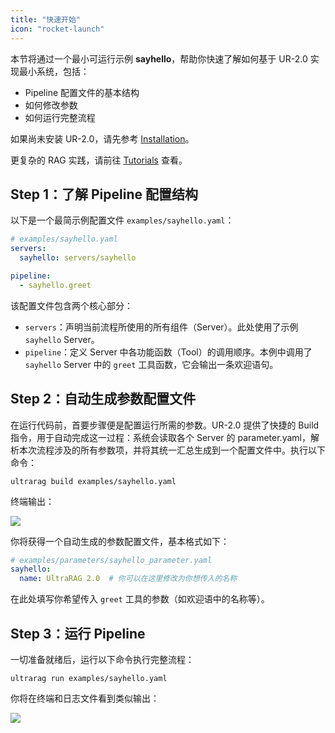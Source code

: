 ```yaml
---
title: "快速开始"
icon: "rocket-launch"
---
```


本节将通过一个最小可运行示例 **sayhello**，帮助你快速了解如何基于 UR-2.0 实现最小系统，包括：

- Pipeline 配置文件的基本结构
- 如何修改参数
- 如何运行完整流程

<Tip>如果尚未安装 UR-2.0，请先参考 [Installation](/pages/cn/getting_started/installation)。</Tip>

<Tip>更复杂的 RAG 实践，请前往 [Tutorials](/pages/cn/tutorials/part_1/server_index) 查看。</Tip>

## Step 1：了解 Pipeline 配置结构

以下是一个最简示例配置文件 `examples/sayhello.yaml`：

```yaml
# examples/sayhello.yaml
servers:
  sayhello: servers/sayhello

pipeline:
  - sayhello.greet
```

该配置文件包含两个核心部分：
 
- `servers`：声明当前流程所使用的所有组件（Server）。此处使用了示例 `sayhello` Server。
- `pipeline`：定义 Server 中各功能函数（Tool）的调用顺序。本例中调用了 `sayhello` Server 中的 `greet` 工具函数，它会输出一条欢迎语句。

## Step 2：自动生成参数配置文件

在运行代码前，首要步骤便是配置运行所需的参数。UR-2.0 提供了快捷的 Build 指令，用于自动完成这一过程：系统会读取各个 Server 的 parameter.yaml，解析本次流程涉及的所有参数项，并将其统一汇总生成到一个配置文件中。执行以下命令：

```shell
ultrarag build examples/sayhello.yaml
```

终端输出：

![](/images/getting_started/sayhello_build.png)

你将获得一个自动生成的参数配置文件，基本格式如下：

```yaml
# examples/parameters/sayhello_parameter.yaml
sayhello:
  name: UltraRAG 2.0  # 你可以在这里修改为你想传入的名称
```

在此处填写你希望传入 `greet` 工具的参数（如欢迎语中的名称等）。

## Step 3：运行 Pipeline

一切准备就绪后，运行以下命令执行完整流程：

```shell
ultrarag run examples/sayhello.yaml
```

你将在终端和日志文件看到类似输出：

![](/images/getting_started/sayhello_run.png)
